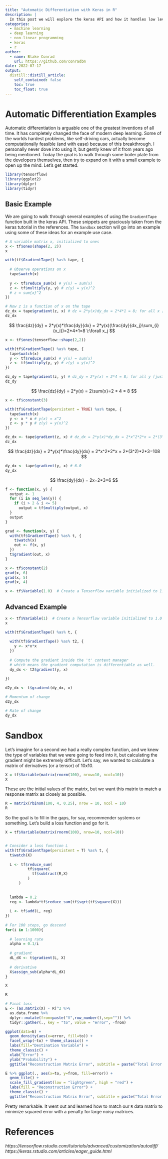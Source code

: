 ```yaml
---
title: "Automatic Differentiation with Keras in R"
description: |
  In this post we will explore the keras API and how it handles low level mathematical operations to perform automatic differentiation.
categories:
  - machine learning
  - deep learning
  - non-linear programming
  - keras
  - r
author:
  - name: Blake Conrad
    url: https://github.com/conradbm
date: 2022-07-17
output:
  distill::distill_article:
    self_contained: false
    toc: true
    toc_float: true
---
```


# Automatic Differentiation Examples

Automatic differentiation is arguable one of the greatest inventions of all time. It has completely changed the face of modern deep learning. Some of the worlds hardest problems, like self-driving cars, actually become computationally feasible (and with ease) because of this breakthrough. I personally never dove into using it, but gently knew of it from years ago being mentioned. Today the goal is to walk through some boiler plate from the developers themselves, then try to expand on it with a small example to open up the mind. Let's get started.

```r
library(tensorflow)
library(ggplot2)
library(dplyr)
library(tidyr)
```

## Basic Example

We are going to walk through several examples of using the `GradientTape` function built in the keras API. These snippets are graciously taken from the keras tutorial in the references. The `Sandbox` section will go into an example using some of these ideas for an example use case.

```r
# A variable matrix x, initialized to ones
x <- tf$ones(shape(2, 2))
x

with(tf$GradientTape() %as% tape, {
  
  # Observe operations on x
  tape$watch(x)
  
  y <- tf$reduce_sum(x) # y(x) = sum(x)
  z <- tf$multiply(y, y) # z(y) = y(x)^2
  # z = sum{x}^2
})

# Now z is a function of x on the tape
dz_dx = tape$gradient(z, x) # dz = 2*y(x)dy_dx = 2*4*1 = 8; for all x [2x2]
dz_dx
```

$$
\frac{dz}{dy} = 2*y(x)*\frac{dy}{dx} = 2*y(x)(\frac{dy}{dx_j}\sum_{i}{x_i})=2*4*1=8 \:\forall x_j
$$


```r
x <- tf$ones(tensorflow::shape(2,2))

with(tf$GradientTape() %as% tape, {
  tape$watch(x)
  y <- tf$reduce_sum(x) # y(x) = sum(x)
  z <- tf$multiply(y, y) # z(y) = y(x)^2
})

dz_dy = tape$gradient(z, y) # dz_dy = 2*y(x) = 2*4 = 8; for all y [just 1]
dz_dy
```

$$
\frac{dz}{dy} = 2*y(x) = 2\sum{x}=2 * 4 = 8
$$



```r
x <- tf$constant(3)

with(tf$GradientTape(persistent = TRUE) %as% tape, {
  tape$watch(x)
  y <- x * x # y(x) = x^2
  z <- y * y # z(y) = y(x)^2
})

dz_dx <- tape$gradient(z, x) # dz_dx = 2*y(x)*dy_dx = 2*x^2*2*x = 2*(3^2)*2*3
dz_dx

```
$$
\frac{dz}{dx} = 2*y(x)*\frac{dy}{dx} = 2*x^2*2*x = 2*(3^2)*2*3=108
$$



```r
dy_dx <- tape$gradient(y, x) # 6.0
dy_dx
```

$$
\frac{dy}{dx} = 2x=2*3=6
$$

```r
f <- function(x, y) {
  output <- 1
  for (i in seq_len(y)) {
    if (i > 2 & i <= 5)
      output = tf$multiply(output, x)
  }
  output
}

grad <- function(x, y) {
  with(tf$GradientTape() %as% t, {
    t$watch(x)
    out <- f(x, y)
  })
  t$gradient(out, x)
}

x <- tf$constant(2)
grad(x, 6)
grad(x, 5)
grad(x, 4)
```

```r
x <- tf$Variable(1.0)  # Create a Tensorflow variable initialized to 1.0
```

## Advanced Example

```r
x <- tf$Variable(1)  # Create a Tensorflow variable initialized to 1.0
x

with(tf$GradientTape() %as% t, {
  
  with(tf$GradientTape() %as% t2, {
    y <- x*x*x
  })
  
  # Compute the gradient inside the 't' context manager
  # which means the gradient computation is differentiable as well.
  dy_dx <- t2$gradient(y, x)
  
})

d2y_dx <- t$gradient(dy_dx, x)

# Momentum of change
d2y_dx

# Rate of change
dy_dx

```

# Sandbox

Let's imagine for a second we had a really complex function, and we knew the type of variables that we were going to feed into it, but calculating the gradient might be extremely difficult. Let's say, we wanted to calculate a matrix of derivatives (or a tensor) of 10x10.

```r
X = tf$Variable(matrix(rnorm(100), nrow=10, ncol=10))
X
```

These are the initial values of the matrix, but we want this matrix to match a response matrix as closely as possible.

```r
R = matrix(rbinom(100, 4, 0.25), nrow = 10, ncol = 10)
R
```

So the goal is to fill in the gaps, for say, recommender systems or something. Let's build a loss function and go for it.

```r
X = tf$Variable(matrix(rnorm(100), nrow=10, ncol=10))


# Consider a loss function L
with(tf$GradientTape(persistent = T) %as% t, {
  t$watch(X)
  
  L <- tf$reduce_sum(
          tf$square(
            tf$subtract(R,X)
          )
      )
  
  
  lambda = 0.2
  reg <- lambda*tf$reduce_sum(tf$sqrt(tf$square(X)))
  
  L <- tf$add(L, reg)
})
  
# For 100 steps, go descend
for(i in 1:1000){
  
  # learning rate
  alpha = 0.1/i
  
  # gradient
  dL_dX <- t$gradient(L, X)
  
  # derivative
  X$assign_sub(alpha*dL_dX)
}

X
```

```r
R
```

```r
# Final loss
E <- (as.matrix(X) - R)^2 %>%
  as.data.frame %>%
  dplyr::mutate(from=paste("V",row_number(),sep="")) %>% 
  tidyr::gather(., key = "to", value = "error", -from)
```


```r
ggplot(data=E) + 
  geom_density(aes(x=error, fill=to)) +
  facet_wrap(~to) + theme_classic() +
  labs(fill="Destination Variable") +
  theme_classic() +
  xlab("Error") +
  ylab("Probability") +
  ggtitle("Reconstruction Matrix Error", subtitle = paste("Total Error: ", round(sum((as.matrix(X) - R)^2), 2), " units", sep="" ))
```


```r
E %>% ggplot(., aes(x=to, y=from, fill=error)) + 
  geom_tile() + 
  scale_fill_gradient(low = "lightgreen", high = "red") +
  labs(fill = "Reconstruction Error") +
  theme_classic() +
  ggtitle("Reconstruction Matrix Error", subtitle = paste("Total Error: ", round(sum((as.matrix(X) - R)^2), 2), " units", sep="" ))
```



Pretty remarkable. It went out and learned how to match our `R` data matrix to minimize squared error with a penalty for large noisy matrices.


# References

<cite>https://tensorflow.rstudio.com/tutorials/advanced/customization/autodiff/</cite>
<cite>https://keras.rstudio.com/articles/eager_guide.html</cite>